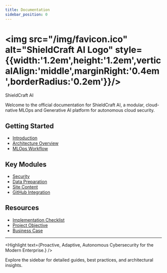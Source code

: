 ```yaml
---
title: Documentation
sidebar_position: 0
---
```




# <img src="/img/favicon.ico" alt="ShieldCraft AI Logo" style={{width:'1.2em',height:'1.2em',verticalAlign:'middle',marginRight:'0.4em',borderRadius:'0.2em'}}/>
<Translate id="home.title">ShieldCraft AI</Translate>

<Translate id="home.welcome">Welcome to the official documentation for ShieldCraft AI, a modular, cloud-native MLOps and Generative AI platform for autonomous cloud security.</Translate>

## <Translate id="home.gettingStarted">Getting Started</Translate>

- <Translate id="home.links.intro">[Introduction](intro)</Translate>
- <Translate id="home.links.arch">[Architecture Overview](security/architecture)</Translate>
- <Translate id="home.links.workflow">[MLOps Workflow](data_prep/workflow)</Translate>

## <Translate id="home.keyModules">Key Modules</Translate>

- <Translate id="home.modules.security">[Security](security)</Translate>
- <Translate id="home.modules.dataPrep">[Data Preparation](data_prep)</Translate>
- <Translate id="home.modules.siteContent">[Site Content](site)</Translate>
- <Translate id="home.modules.github">[GitHub Integration](github)</Translate>

## <Translate id="home.resources">Resources</Translate>

- <Translate id="home.resources.checklist">[Implementation Checklist](../checklist)</Translate>
- <Translate id="home.resources.objective">[Project Objective](../project_objective)</Translate>
- <Translate id="home.resources.business">[Business Case](../business_case)</Translate>

---

<Highlight text={<Translate id="home.highlight">Proactive, Adaptive, Autonomous Cybersecurity for the Modern Enterprise.</Translate>} />

<Translate id="home.explore">Explore the sidebar for detailed guides, best practices, and architectural insights.</Translate>

